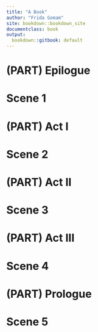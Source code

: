 ```yaml
---
title: "A Book"
author: "Frida Gomam"
site: bookdown::bookdown_site
documentclass: book
output:
  bookdown::gitbook: default
---
```


# (PART) Epilogue {-}
# Scene 1
# (PART) Act I
# Scene 2
# (PART) Act II
# Scene 3
# (PART) Act III
# Scene 4
# (PART) Prologue {-}
# Scene 5
